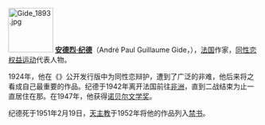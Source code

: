[[File:Gide_1893.jpg|90px]]
'''[[安德烈·纪德|安德烈·纪德]]'''（André Paul Guillaume Gide，{{bd|1869年|11月22日|1951年|2月19日}}），[[法国|法国]]作家，[[同性恋权益运动|同性恋权益运动]]代表人物。

1924年，他在《{{link-en|田园牧人|Corydon (book)}}》公开发行版中为同性恋辩护，遭到了广泛的非难，他后来将之看成自己最重要的作品。纪德于1942年离开法国前往[[非洲|非洲]]，直到二战结束为止一直居住在那。在1947年，他获得[[诺贝尔文学奖|诺贝尔文学奖]]。

纪德死于1951年2月19日，[[天主教|天主教]]于1952年将他的作品列入[[禁书|禁书]]。